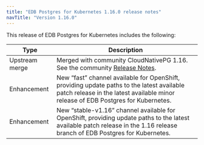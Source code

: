 ```yaml
---
title: "EDB Postgres for Kubernetes 1.16.0 release notes"
navTitle: "Version 1.16.0"
---
```


This release of EDB Postgres for Kubernetes includes the following:

|      Type      |                                                                                  Description                                                                                   |
| -------------- | ------------------------------------------------------------------------------------------------------------------------------------------------------------------------------ |
| Upstream merge | Merged with community CloudNativePG 1.16. See the community [Release Notes](https://cloudnative-pg.io/documentation/1.16/release_notes/).                                    |
| Enhancement    | New “fast” channel available for OpenShift, providing update paths to the latest available patch release in the latest available minor release of EDB Postgres for Kubernetes. |
| Enhancement    | New “stable-v1.16” channel available for OpenShift, providing update paths to the latest available patch release in the 1.16 release branch of EDB Postgres for Kubernetes.    |




